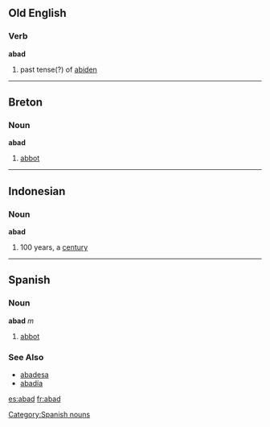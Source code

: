== Old English ==
=== Verb ===
'''abad'''
# past tense(?) of [[abiden]]
----

== Breton ==
=== Noun ===
'''abad'''
# [[abbot]]
----

== Indonesian ==
=== Noun ===
'''abad'''
# 100 years, a [[century]]
----

== Spanish ==
=== Noun ===
'''abad''' ''m''
# [[abbot]]
[[Category:Spanish nouns]]

=== See Also ===
*[[abadesa]]
*[[abadía]]

[[es:abad]]
[[fr:abad]]
